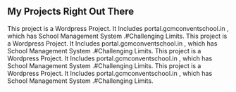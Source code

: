 ## My Projects Right Out There

<ProjectCard title="gcmconventschool.in" link="http://www.gcmconventschool.in" bg="linear-gradient(to right, #D4145A 0%, #FBB03B 100%)">
This project is a Wordpress Project. It Includes portal.gcmconventschool.in , which has School Management System .#Challenging Limits.
</ProjectCard>


<ProjectCard title="tutemeup.xyz" link="http://www.gcmconventschool.in" bg="linear-gradient(to right, #D4145A 0%, #FBB03B 100%)">
This project is a Wordpress Project. It Includes portal.gcmconventschool.in , which has School Management System .#Challenging Limits.
</ProjectCard>


<ProjectCard title="gcmconventschool.in" link="http://www.gcmconventschool.in" bg="linear-gradient(to right, #D4145A 0%, #FBB03B 100%)">
This project is a Wordpress Project. It Includes portal.gcmconventschool.in , which has School Management System .#Challenging Limits.
</ProjectCard>


<ProjectCard title="gcmconventschool.in" link="http://www.gcmconventschool.in" bg="linear-gradient(to right, #D4145A 0%, #FBB03B 100%)">
This project is a Wordpress Project. It Includes portal.gcmconventschool.in , which has School Management System .#Challenging Limits.
</ProjectCard>

